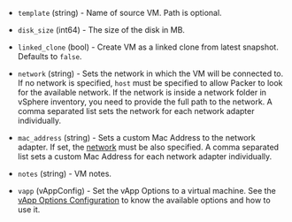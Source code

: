 <!-- Code generated from the comments of the CloneConfig struct in builder/vsphere/clone/step_clone.go; DO NOT EDIT MANUALLY -->

- `template` (string) - Name of source VM. Path is optional.

- `disk_size` (int64) - The size of the disk in MB.

- `linked_clone` (bool) - Create VM as a linked clone from latest snapshot. Defaults to `false`.

- `network` (string) - Sets the network in which the VM will be connected to. If no network is
  specified, `host` must be specified to allow Packer to look for the
  available network. If the network is inside a network folder in vSphere inventory,
  you need to provide the full path to the network.
  A comma separated list sets the network for each  network adapter individually.

- `mac_address` (string) - Sets a custom Mac Address to the network adapter. If set, the [network](#network) must be also specified.
  A comma separated list sets a custom Mac Address for each network adapter individually.

- `notes` (string) - VM notes.

- `vapp` (vAppConfig) - Set the vApp Options to a virtual machine.
  See the [vApp Options Configuration](/docs/builders/vmware/vsphere-clone#vapp-options-configuration)
  to know the available options and how to use it.

<!-- End of code generated from the comments of the CloneConfig struct in builder/vsphere/clone/step_clone.go; -->
